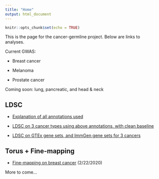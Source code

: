 ```yaml
---
title: "Home"
output: html_document
---
```


```r
knitr::opts_chunk$set(echo = TRUE)
```

This is the page for the cancer-germline project. Below are links to analyses.

Current GWAS:

* Breast cancer

* Melanoma

* Prostate cancer

Coming soon: lung, pancreatic, and head & neck

## LDSC

* [Explanation of all annotations used](annotations.html)

* [LDSC on 3 cancer types using above annotations, with clean baseline](clean-baseline.html)

* [LDSC on GTEx gene sets, and ImmGen gene sets for 3 cancers](geneset-ldsc.html)

## Torus + Fine-mapping

* [Fine-mapping on breast cancer](brca-finemapping.html) (2/22/2020)

More to come...




